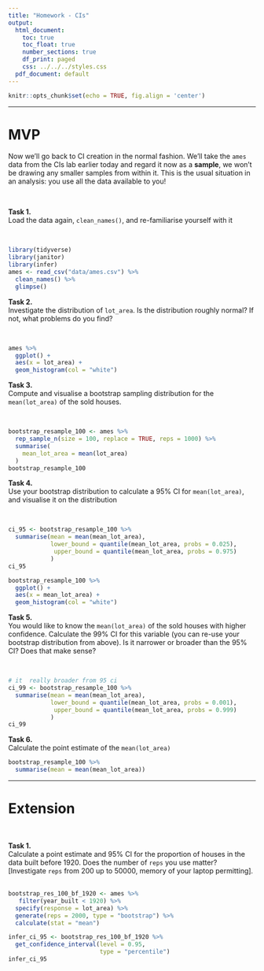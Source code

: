 ```yaml
---
title: "Homework - CIs"
output:
  html_document:
    toc: true
    toc_float: true
    number_sections: true
    df_print: paged
    css: ../../../styles.css
  pdf_document: default
---
```


```r
knitr::opts_chunk$set(echo = TRUE, fig.align = 'center')
```

<hr>

# MVP

Now we'll go back to CI creation in the normal fashion. We'll take the `ames` data from the CIs lab earlier today and regard it now as a **sample**, we won't be drawing any smaller samples from within it. This is the usual situation in an analysis: you use all the data available to you!

<br>

**Task 1.**  
Load the data again, `clean_names()`, and re-familiarise yourself with it

<br>
```r
library(tidyverse)
library(janitor)
library(infer)
ames <- read_csv("data/ames.csv") %>% 
  clean_names() %>% 
  glimpse()
```
 

**Task 2.**  
Investigate the distribution of `lot_area`. Is the distribution roughly normal? If not, what problems do you find?


<br>
```r
ames %>% 
  ggplot() +
  aes(x = lot_area) +
  geom_histogram(col = "white")
```

**Task 3.**  
Compute and visualise a bootstrap sampling distribution for the `mean(lot_area)` of the sold houses.

<br>
```r
bootstrap_resample_100 <- ames %>% 
  rep_sample_n(size = 100, replace = TRUE, reps = 1000) %>% 
  summarise(
    mean_lot_area = mean(lot_area)
  )
bootstrap_resample_100
```

**Task 4.**  
Use your bootstrap distribution to calculate a $95\%$ CI for `mean(lot_area)`, and visualise it on the distribution

<br>

```r
ci_95 <- bootstrap_resample_100 %>% 
  summarise(mean = mean(mean_lot_area),
            lower_bound = quantile(mean_lot_area, probs = 0.025),
             upper_bound = quantile(mean_lot_area, probs = 0.975)
            )
ci_95
```

```r
bootstrap_resample_100 %>% 
  ggplot() +
  aes(x = mean_lot_area) +
  geom_histogram(col = "white") 
```

**Task 5.**  
You would like to know the `mean(lot_area)` of the sold houses with higher confidence. Calculate the $99\%$ CI for this variable (you can re-use your bootstrap distribution from above). Is it narrower or broader than the $95\%$ CI? Does that make sense?

<br>
```r
# it  really broader from 95 ci
ci_99 <- bootstrap_resample_100 %>% 
  summarise(mean = mean(mean_lot_area),
            lower_bound = quantile(mean_lot_area, probs = 0.001),
             upper_bound = quantile(mean_lot_area, probs = 0.999)
            )
ci_99
```

**Task 6.**  
Calculate the point estimate of the `mean(lot_area)`

```r
bootstrap_resample_100 %>% 
  summarise(mean = mean(mean_lot_area))
```

<hr>

# Extension

<br>

**Task 1.**  
Calculate a point estimate and $95\%$ CI for the proportion of houses in the data built before 1920.  Does the number of `reps` you use matter? [Investigate `reps` from $200$ up to $50000$, memory of your laptop permitting].
<br><br>

```r
bootstrap_res_100_bf_1920 <- ames %>% 
   filter(year_built < 1920) %>% 
  specify(response = lot_area) %>% 
  generate(reps = 2000, type = "bootstrap") %>% 
  calculate(stat = "mean")
```

```r
infer_ci_95 <- bootstrap_res_100_bf_1920 %>% 
  get_confidence_interval(level = 0.95,
                          type = "percentile")
infer_ci_95
```




